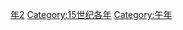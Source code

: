 {{Catnav|頁面分類|历史|歷史時代|年|15世纪各年}}
{{Commons category|1462}}

[[Category:1460年代|年2]]
[[Category:15世纪各年|Category:15世纪各年]]
[[Category:午年|Category:午年]]